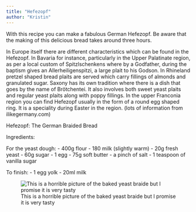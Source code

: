```yaml
---
title: "Hefezopf"
author: "Kristin"
---
```


With this recipe you can make a fabulous German Hefezopf. Be aware that the making of this delicious bread takes around three hours.


::: callout-note
In Europe itself there are different characteristics which can be found in the Hefezopf. In Bavaria for instance, particularly in the Upper Palatinate region, as per a local custom of Spitzlschenkens where by a Godfather, during the baptism gives an Allerheiligenspitzi, a large plait to his Godson. In Rhineland pretzel shaped bread plaits are served which carry fillings of almonds and granulated sugar. Saxony has its own tradition where there is a dish that goes by the name of Brötchentei. It also involves both sweet yeast plaits and regular yeast plaits along with poppy fillings. In the upper Franconia region you can find Hefezopf usually in the form of a round egg shaped ring. It is a speciality during Easter in the region. (lots of information from ilikegermany.com)
:::


Hefezopf: The German Braided Bread

Ingredients:

For the yeast dough:
-  400g flour
-  180 milk (slightly warm)
-  20g fresh yeast
-  60g sugar
-  1 egg
-  75g soft butter
-  a pinch of salt
-  1 teaspoon of vanilla sugar

To finish:
-  1 egg yolk
-  20ml milk


![This is a horrible picture of the baked yeast braide but I promise it is very tasty](images/Hefezopf.jpeg)
